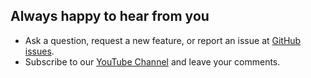 ## Always happy to hear from you

- Ask a question, request a new feature, or report an issue at [GitHub issues](https://github.com/volkovlabs/business-intelligence/issues).
- Subscribe to our [YouTube Channel](https://youtube.com/@volkovlabs) and leave your comments.
